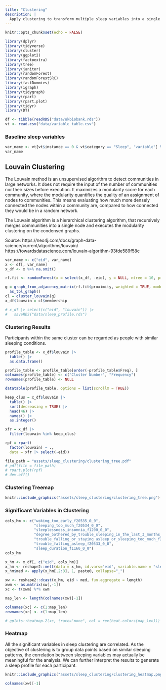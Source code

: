 ```yaml
---
title: "Clustering"
description: |
  Apply clustering to transform multiple sleep variables into a single outcome variable.
---
```


```r
knitr::opts_chunk$set(echo = FALSE)
```

```r
library(dplyr)
library(tidyverse)
library(cluster)
library(ggplot2)
library(factoextra)
library(tree)
library(janitor)
library(randomForest)
library(randomForestSRC)
library(fastDummies)
library(igraph)
library(tidygraph)
library(rpart)
library(rpart.plot)
library(tidyr)
library(DT)
```

```r
df <- tibble(readRDS("data/ukbiobank.rds"))
vt <- read.csv("data/variable_table.csv")
```

### Baseline sleep variables
```r
var_name <- vt[vt$instance == 0 & vt$category == "Sleep", "variable"] %>% na.omit()
var_name
```

## Louvain Clustering  

The Louvain method is an unsupervised algorithm to detect communities in large networks. It does not require the input of the number of communities nor their sizes before execution. It maximizes a modularity score for each community, where the modularity quantifies the quality of an assignment of nodes to communities. This means evaluating how much more densely connected the nodes within a community are, compared to how connected they would be in a random network.    

The Louvain algorithm is a hierarchical clustering algorithm, that recursively merges communities into a single node and executes the modularity clustering on the condensed graphs.     

Source: https://neo4j.com/docs/graph-data-science/current/algorithms/louvain/    
https://towardsdatascience.com/louvain-algorithm-93fde589f58c

```r
var_name <- c("eid", var_name)
x <- df[, var_name]
x_df <- x %>% na.omit()
```

```r
rf.fit <- randomForest(x = select(x_df, -eid), y = NULL, ntree = 10, proximity = TRUE, oob.prox = TRUE)
```

```r
g = graph_from_adjacency_matrix(rf.fit$proximity, weighted = TRUE, mode = "undirected") |>
  as_tbl_graph()
cl = cluster_louvain(g)
x_df$louvain = cl$membership
```

```r
# x_df |> select(c("eid", "louvain")) |> 
#   saveRDS("data/sleep_profile.rds")
```

### Clustering Results

Participants within the same cluster can be regarded as people with similar sleeping conditions.

```r
profile_table <- x_df$louvain |> 
  table() |>
  as.data.frame()

profile_table <- profile_table[order(-profile_table$Freq), ]
colnames(profile_table) <- c("Cluster Number", "Frequency")
rownames(profile_table) <- NULL

datatable(profile_table, options = list(scrollX = TRUE))
```

```r
keep_clus = x_df$louvain |> 
  table() |> 
  sort(decreasing = TRUE) |> 
  head(46) |>
  names() |>
  as.integer()

xfr = x_df |>
  filter(louvain %in% keep_clus) 

rpf = rpart(
  factor(louvain) ~ ., 
  data = xfr |> select(-eid))

file_path = "assets/sleep_clustering/clustering_tree.pdf"
# pdf(file = file_path)
# rpart.plot(rpf)
# dev.off()
```

### Clustering Treemap
```r
knitr::include_graphics("assets/sleep_clustering/clustering_tree.png")
```

### Significant Variables in Clustering
```r
cols_hm <- c("waking_too_early_f20535_0_0", 
             "sleeping_too_much_f20534_0_0",
             "sleeplessness_insomnia_f1200_0_0",
             "degree_bothered_by_trouble_sleeping_in_the_last_3_months_f21061_0_0",
             "trouble_falling_or_staying_asleep_or_sleeping_too_much_f20517_0_0",
             "trouble_falling_asleep_f20533_0_0",
             "sleep_duration_f1160_0_0")
cols_hm
```

```r
x_hm <- x_df[, c("eid", cols_hm)]
x_hm <- reshape2::melt(data = x_hm, id.vars="eid", variable.name = "sleep_var", value.name="sleep_val")
x_hm$med <- apply(x_hm[,2:3], 1, paste0, collapse="_")
```

```r
xw <- reshape2::dcast(x_hm, eid ~ med, fun.aggregate = length)
xwm <- as.matrix(xw[,-1])
xc <- t(xwm) %*% xwm
```

```r
map_len <- length(colnames(xw)[-1])
```

```r
colnames(xc) <- c(1:map_len)
rownames(xc) <- c(1:map_len)
```

```r
# gplots::heatmap.2(xc, trace="none", col = rev(heat.colors(map_len)))
```

### Heatmap
All the significant variables in sleep clustering are correlated. As the objective of clustering is to group data points based on similar sleeping patterns, the correlation between sleeping variables may actually be meaningful for the analysis. We can further interpret the results to generate a sleep profile for each participant.

```r
knitr::include_graphics("assets/sleep_clustering/clustering_heatmap.png")
```

```r
colnames(xw)[-1]
```









